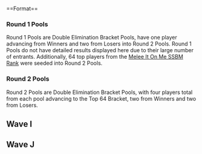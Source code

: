 {{DISPLAYTITLE:GENESIS 4: ''Melee'' Singles Pools}}{{tabs game|basepage=GENESIS/4|melee=true|wiiu=true|64=true}}
{{GENESIS 4 Tabs|This=2}}<br/>
==Format==
===Round 1 Pools===
Round 1 Pools are Double Elimination Bracket Pools, have one player advancing from Winners and two from Losers into Round 2 Pools. Round 1 Pools do not have detailed results displayed here due to their large number of entrants. Additionally, 64 top players from the [[SSBM Rank|Melee It On Me SSBM Rank]] were seeded into Round 2 Pools.

===Round 2 Pools===
Round 2 Pools are Double Elimination Bracket Pools, with four players total from each pool advancing to the Top 64 Bracket, two from Winners and two from Losers.

==Wave I==
{{Box|start|padding=2em}}
{{HiddenSort|===I201===}}
{{GroupTableStart |[[GENESIS/4/Melee/Singles Pools/I201|Bracket I201]]|width=300px}}
{{GroupTableSlot|Mango|flag=us|win_m=2|lose_m=0|place=1|bg=up|go={{advance|GENESIS 4/Melee/Singles Bracket#Winners Bracket}}}}
{{GroupTableSlot|KirbyKaze|flag=ca|win_m=2|lose_m=0|place=1|bg=up|go={{advance|GENESIS 4/Melee/Singles Bracket#Winners Bracket}}}}
{{GroupTableSlot|Kalamazhu|flag=us|win_m=3|lose_m=1|place=3|bg=stay|go={{advance|GENESIS 4/Melee/Singles Bracket#Losers Bracket}}}}
{{GroupTableSlot|Fiction|flag=us|win_m=3|lose_m=1|place=3|bg=stay|go={{advance|GENESIS 4/Melee/Singles Bracket#Losers Bracket}}}}
{{GroupTableSlot|hat|flag=us|win_m=3|lose_m=2|place=5|bg=down}}
{{GroupTableSlot|CDK|flag=us|win_m=1|lose_m=2|place=5|bg=down}}
{{GroupTableSlot|Shinobi|flag=us|win_m=2|lose_m=2|place=7|bg=down}}
{{GroupTableSlot|Wavebringer|flag=us|win_m=2|lose_m=2|place=7|bg=down}}
{{GroupTableSlot|BarDulL|flag=us|win_m=3|lose_m=1|place=9|bg=down}}
{{GroupTableSlot|Ryobeat|flag=us|win_m=1|lose_m=2|place=9|bg=down}}
{{GroupTableSlot|Equal|flag=us|win_m=1|lose_m=2|place=9|bg=down}}
{{GroupTableSlot|MattDotZeb|flag=us|win_m=1|lose_m=2|place=9|bg=down}}
{{GroupTableSlot|Guluheend|flag=us|win_m=2|lose_m=1|place=13|bg=down}}
{{GroupTableSlot|Machiavelli|flag=us|win_m=2|lose_m=1|place=13|bg=down}}
{{GroupTableSlot|WakenVape|flag=us|win_m=2|lose_m=1|place=13|bg=down}}
{{GroupTableSlot|Azel|flag=us|win_m=0|lose_m=2|place=13|bg=down}}
{{GroupTableSlot|Violence|flag=us|win_m=1|lose_m=1|place=17|bg=down}}
{{GroupTableSlot|Rush|flag=us|win_m=1|lose_m=1|place=17|bg=down}}
{{GroupTableSlot|Maruf|flag=us|win_m=1|lose_m=1|place=17|bg=down}}
{{GroupTableSlot|Mind Assassin|flag=us|win_m=1|lose_m=1|place=17|bg=down}}
{{GroupTableSlot|Admiral|flag=us|win_m=0|lose_m=1|place=25|bg=down}}
{{GroupTableSlot|reslived|flag=us|win_m=0|lose_m=1|place=25|bg=down}}
{{GroupTableSlot|asianson|flag=us|win_m=0|lose_m=1|place=25|bg=down}}
{{GroupTableSlot|Jzhu|flag=us|win_m=0|lose_m=1|place=25|bg=down}}
{{GroupTableSlot|TheBiggestC|flag=us|win_m=0|lose_m=1|place=25|bg=down}}
{{GroupTableSlot|TehPinkEmoBunni|flag=us|win_m=0|lose_m=1|place=25|bg=down}}
{{GroupTableSlot|VitE|flag=us|win_m=0|lose_m=1|place=25|bg=down}}
{{GroupTableSlot|kzm|flag=us|win_m=0|lose_m=1|place=25|bg=down}}
{{GroupTableEnd}}
{{Box|break|padding=2em}}

{{HiddenSort|===I203===}}
{{GroupTableStart |[[GENESIS/4/Melee/Singles Pools/I203|Bracket I203]]|width=300px}}
{{GroupTableSlot|Wizzrobe|flag=us|win_m=2|lose_m=0|place=1|bg=up|go={{advance|GENESIS 4/Melee/Singles Bracket#Winners Bracket}}}}
{{GroupTableSlot|Mafia|flag=us|win_m=2|lose_m=0|place=1|bg=up|go={{advance|GENESIS 4/Melee/Singles Bracket#Winners Bracket}}}}
{{GroupTableSlot|Medz|flag=us|win_m=4|lose_m=1|place=3|bg=stay|go={{advance|GENESIS 4/Melee/Singles Bracket#Losers Bracket}}}}
{{GroupTableSlot|Zgetto|flag=nl|win_m=2|lose_m=1|place=3|bg=stay|go={{advance|GENESIS 4/Melee/Singles Bracket#Losers Bracket}}}}
{{GroupTableSlot|Imyt|flag=us|win_m=5|lose_m=1|place=5|bg=down}}
{{GroupTableSlot|The Moon|flag=us|win_m=1|lose_m=2|place=5|bg=down}}
{{GroupTableSlot|Phil|flag=us|win_m=4|lose_m=1|place=7|bg=down}}
{{GroupTableSlot|Cyrain|flag=us|win_m=2|lose_m=2|place=7|bg=down}}
{{GroupTableSlot|PsychoMidget|flag=us|win_m=3|lose_m=1|place=9|bg=down}}
{{GroupTableSlot|Dewky|flag=us|win_m=1|lose_m=2|place=9|bg=down}}
{{GroupTableSlot|Tope|flag=us|win_m=1|lose_m=2|place=9|bg=down}}
{{GroupTableSlot|Chip|flag=us|win_m=1|lose_m=2|place=9|bg=down}}
{{GroupTableSlot|Yeyo|flag=mx|win_m=2|lose_m=1|place=13|bg=down}}
{{GroupTableSlot|Scape|flag=us|win_m=0|lose_m=2|place=13|bg=down}}
{{GroupTableSlot|J666|flag=us|win_m=0|lose_m=2|place=13|bg=down}}
{{GroupTableSlot|MoJoe|flag=us|win_m=0|lose_m=2|place=13|bg=down}}
{{GroupTableSlot|null|flag=us|win_m=1|lose_m=1|place=17|bg=down}}
{{GroupTableSlot|Tinojoe|flag=us|win_m=1|lose_m=1|place=17|bg=down}}
{{GroupTableSlot|Aniolas|flag=se|win_m=1|lose_m=1|place=17|bg=down}}
{{GroupTableSlot|Joshuwasha|flag=us|win_m=1|lose_m=1|place=17|bg=down}}
{{GroupTableSlot|i4n|flag=us|win_m=0|lose_m=1|place=25|bg=down}}
{{GroupTableSlot|343|flag=us|win_m=0|lose_m=1|place=25|bg=down}}
{{GroupTableSlot|Snow Wiener|flag=us|win_m=0|lose_m=1|place=25|bg=down}}
{{GroupTableSlot|Zoap|flag=us|win_m=0|lose_m=1|place=25|bg=down}}
{{GroupTableSlot|Tylenol P-M|flag=us|win_m=0|lose_m=1|place=25|bg=down}}
{{GroupTableSlot|darkwizard123|flag=us|win_m=0|lose_m=1|place=25|bg=down}}
{{GroupTableSlot|Freky|flag=us|win_m=0|lose_m=1|place=25|bg=down}}
{{GroupTableSlot|aria|flag=us|win_m=0|lose_m=1|place=25|bg=down}}
{{GroupTableEnd}}
{{Box|break|padding=2em}}

{{HiddenSort|===I205===}}
{{GroupTableStart |[[GENESIS/4/Melee/Singles Pools/I205|Bracket I205]]|width=300px}}
{{GroupTableSlot|Westballz|flag=us|win_m=2|lose_m=0|place=1|bg=up|go={{advance|GENESIS 4/Melee/Singles Bracket#Winners Bracket}}}}
{{GroupTableSlot|Colbol|flag=us|win_m=2|lose_m=0|place=1|bg=up|go={{advance|GENESIS 4/Melee/Singles Bracket#Winners Bracket}}}}
{{GroupTableSlot|FatGoku|flag=us|win_m=4|lose_m=1|place=3|bg=stay|go={{advance|GENESIS 4/Melee/Singles Bracket#Losers Bracket}}}}
{{GroupTableSlot|Captain Faceroll|flag=us|win_m=2|lose_m=1|place=3|bg=stay|go={{advance|GENESIS 4/Melee/Singles Bracket#Losers Bracket}}}}
{{GroupTableSlot|vortex|flag=us|win_m=3|lose_m=2|place=5|bg=down}}
{{GroupTableSlot|DJ Nintendo|flag=us|win_m=1|lose_m=2|place=5|bg=down}}
{{GroupTableSlot|satdaddy|flag=us|win_m=2|lose_m=2|place=7|bg=down}}
{{GroupTableSlot|FA0|flag=se|win_m=2|lose_m=2|place=7|bg=down}}
{{GroupTableSlot|homemadewaffles|flag=us|win_m=1|lose_m=2|place=9|bg=down}}
{{GroupTableSlot|Juggleguy|flag=us|win_m=1|lose_m=2|place=9|bg=down}}
{{GroupTableSlot|Bimbo|flag=mx|win_m=1|lose_m=2|place=9|bg=down}}
{{GroupTableSlot|ycz6|flag=us|win_m=1|lose_m=2|place=9|bg=down}}
{{GroupTableSlot|NY Joey|flag=us|win_m=2|lose_m=1|place=13|bg=down}}
{{GroupTableSlot|Venti3HM|flag=us|win_m=2|lose_m=1|place=13|bg=down}}
{{GroupTableSlot|Knubs.|flag=us|win_m=2|lose_m=1|place=13|bg=down}}
{{GroupTableSlot|Focus|flag=us|win_m=2|lose_m=1|place=13|bg=down}}
{{GroupTableSlot|Bacon|flag=us|win_m=1|lose_m=1|place=17|bg=down}}
{{GroupTableSlot|LuigigoShard|flag=us|win_m=1|lose_m=1|place=17|bg=down}}
{{GroupTableSlot|emoDinosaur|flag=us|win_m=1|lose_m=1|place=17|bg=down}}
{{GroupTableSlot|Ringler|flag=us|win_m=1|lose_m=1|place=17|bg=down}}
{{GroupTableSlot|Bryan|flag=us|win_m=0|lose_m=1|place=25|bg=down}}
{{GroupTableSlot|Zato|flag=us|win_m=0|lose_m=1|place=25|bg=down}}
{{GroupTableSlot|Tyrø|flag=us|win_m=0|lose_m=1|place=25|bg=down}}
{{GroupTableSlot|MYL|flag=us|win_m=0|lose_m=1|place=25|bg=down}}
{{GroupTableSlot|Oats|flag=us|win_m=0|lose_m=1|place=25|bg=down}}
{{GroupTableSlot|Will Pickles|flag=us|win_m=0|lose_m=1|place=25|bg=down}}
{{GroupTableSlot|Maskless|flag=gb|win_m=0|lose_m=1|place=25|bg=down}}
{{GroupTableSlot|Wobblepot|flag=us|win_m=0|lose_m=1|place=25|bg=down}}
{{GroupTableEnd}}
{{Box|break|padding=2em}}

{{HiddenSort|===I207===}}
{{GroupTableStart |[[GENESIS/4/Melee/Singles Pools/I207|Bracket I207]]|width=300px}}
{{GroupTableSlot|Nintendude|flag=us|win_m=2|lose_m=0|place=1|bg=up|go={{advance|GENESIS 4/Melee/Singles Bracket#Winners Bracket}}}}
{{GroupTableSlot|S2J|flag=us|win_m=2|lose_m=0|place=1|bg=up|go={{advance|GENESIS 4/Melee/Singles Bracket#Winners Bracket}}}}
{{GroupTableSlot|Eddy Mexico|flag=mx|win_m=2|lose_m=1|place=3|bg=stay|go={{advance|GENESIS 4/Melee/Singles Bracket#Losers Bracket}}}}
{{GroupTableSlot|Amsah|flag=nl|win_m=2|lose_m=1|place=3|bg=stay|go={{advance|GENESIS 4/Melee/Singles Bracket#Losers Bracket}}}}
{{GroupTableSlot|Boulevard|flag=us|win_m=3|lose_m=2|place=5|bg=down}}
{{GroupTableSlot|AbsentPage|flag=us|win_m=3|lose_m=2|place=5|bg=down}}
{{GroupTableSlot|Ka-Master|flag=us|win_m=2|lose_m=2|place=7|bg=down}}
{{GroupTableSlot|G$|flag=us|win_m=2|lose_m=2|place=7|bg=down}}
{{GroupTableSlot|toastyb|flag=us|win_m=3|lose_m=1|place=9|bg=down}}
{{GroupTableSlot|Crunch|flag=us|win_m=1|lose_m=2|place=9|bg=down}}
{{GroupTableSlot|Rustin|flag=us|win_m=1|lose_m=2|place=9|bg=down}}
{{GroupTableSlot|Tang|flag=us|win_m=1|lose_m=2|place=9|bg=down}}
{{GroupTableSlot|Scar|flag=us|win_m=2|lose_m=1|place=13|bg=down}}
{{GroupTableSlot|Andymosity|flag=us|win_m=2|lose_m=1|place=13|bg=down}}
{{GroupTableSlot|khale|flag=us|win_m=2|lose_m=1|place=13|bg=down}}
{{GroupTableSlot|Hyunnies|flag=us|win_m=0|lose_m=2|place=13|bg=down}}
{{GroupTableSlot|PuffMaster420|flag=us|win_m=1|lose_m=1|place=17|bg=down}}
{{GroupTableSlot|Dr. Grin|flag=us|win_m=1|lose_m=1|place=17|bg=down}}
{{GroupTableSlot|Glaikit|flag=gb|win_m=1|lose_m=1|place=17|bg=down}}
{{GroupTableSlot|potato|flag=us|win_m=1|lose_m=1|place=17|bg=down}}
{{GroupTableSlot|ThePrime|flag=us|win_m=0|lose_m=1|place=25|bg=down}}
{{GroupTableSlot|Holiday|flag=us|win_m=0|lose_m=1|place=25|bg=down}}
{{GroupTableSlot|Pretzl|flag=us|win_m=0|lose_m=1|place=25|bg=down}}
{{GroupTableSlot|Q|flag=us|win_m=0|lose_m=1|place=25|bg=down}}
{{GroupTableSlot|Batterydc|flag=us|win_m=0|lose_m=1|place=25|bg=down}}
{{GroupTableSlot|Yeroc|flag=us|win_m=0|lose_m=1|place=25|bg=down}}
{{GroupTableSlot|Indie|flag=us|win_m=0|lose_m=1|place=25|bg=down}}
{{GroupTableSlot|Toshi|flag=au|win_m=0|lose_m=1|place=25|bg=down}}
{{GroupTableEnd}}
{{Box|break|padding=2em}}

{{HiddenSort|===I209===}}
{{GroupTableStart |[[GENESIS/4/Melee/Singles Pools/I209|Bracket I209]]|width=300px}}
{{GroupTableSlot|Mew2King|flag=us|win_m=2|lose_m=0|place=1|bg=up|go={{advance|GENESIS 4/Melee/Singles Bracket#Winners Bracket}}}}
{{GroupTableSlot|Zhu|flag=us|win_m=2|lose_m=0|place=1|bg=up|go={{advance|GENESIS 4/Melee/Singles Bracket#Winners Bracket}}}}
{{GroupTableSlot|RK|flag=ca|win_m=4|lose_m=1|place=3|bg=stay|go={{advance|GENESIS 4/Melee/Singles Bracket#Losers Bracket}}}}
{{GroupTableSlot|Chillindude|flag=us|win_m=2|lose_m=1|place=3|bg=stay|go={{advance|GENESIS 4/Melee/Singles Bracket#Losers Bracket}}}}
{{GroupTableSlot|Dev|flag=gb|win_m=3|lose_m=2|place=5|bg=down}}
{{GroupTableSlot|Squid|flag=us|win_m=1|lose_m=2|place=5|bg=down}}
{{GroupTableSlot|NMW|flag=us|win_m=2|lose_m=2|place=7|bg=down}}
{{GroupTableSlot|DairDev1L|flag=us|win_m=2|lose_m=2|place=7|bg=down}}
{{GroupTableSlot|Rainbow|flag=au|win_m=3|lose_m=1|place=9|bg=down}}
{{GroupTableSlot|Vincessant|flag=us|win_m=1|lose_m=2|place=9|bg=down}}
{{GroupTableSlot|Pengie|flag=us|win_m=1|lose_m=2|place=9|bg=down}}
{{GroupTableSlot|Punk|flag=us|win_m=1|lose_m=2|place=9|bg=down}}
{{GroupTableSlot|CmG|flag=ca|win_m=2|lose_m=1|place=13|bg=down}}
{{GroupTableSlot|TimeMuffinPhD|flag=gb|win_m=2|lose_m=1|place=13|bg=down}}
{{GroupTableSlot|The Prince|flag=us|win_m=2|lose_m=1|place=13|bg=down}}
{{GroupTableSlot|Overflow|flag=us|win_m=0|lose_m=2|place=13|bg=down}}
{{GroupTableSlot|Mchi|flag=us|win_m=1|lose_m=1|place=17|bg=down}}
{{GroupTableSlot|yeti|flag=us|win_m=1|lose_m=1|place=17|bg=down}}
{{GroupTableSlot|tlo|flag=us|win_m=1|lose_m=1|place=17|bg=down}}
{{GroupTableSlot|LK|flag=pr|win_m=1|lose_m=1|place=17|bg=down}}
{{GroupTableSlot|KeithRep|flag=us|win_m=0|lose_m=1|place=25|bg=down}}
{{GroupTableSlot|Moy|flag=us|win_m=0|lose_m=1|place=25|bg=down}}
{{GroupTableSlot|Dempsey|flag=us|win_m=0|lose_m=1|place=25|bg=down}}
{{GroupTableSlot|Spoopy Williams|flag=us|win_m=0|lose_m=1|place=25|bg=down}}
{{GroupTableSlot|Rooster|flag=us|win_m=0|lose_m=1|place=25|bg=down}}
{{GroupTableSlot|Thorne|flag=us|win_m=0|lose_m=1|place=25|bg=down}}
{{GroupTableSlot|Samjacobs1|flag=us|win_m=0|lose_m=1|place=25|bg=down}}
{{GroupTableSlot|Garbage|flag=ca|win_m=0|lose_m=1|place=25|bg=down}}
{{GroupTableEnd}}
{{Box|break|padding=2em}}

{{HiddenSort|===I211===}}
{{GroupTableStart |[[GENESIS/4/Melee/Singles Pools/I211|Bracket I211]]|width=300px}}
{{GroupTableSlot|Axe|flag=us|win_m=2|lose_m=0|place=1|bg=up|go={{advance|GENESIS 4/Melee/Singles Bracket#Winners Bracket}}}}
{{GroupTableSlot|Crush|flag=us|win_m=2|lose_m=0|place=1|bg=up|go={{advance|GENESIS 4/Melee/Singles Bracket#Winners Bracket}}}}
{{GroupTableSlot|silentspectre|flag=us|win_m=6|lose_m=0|place=3|bg=stay|go={{advance|GENESIS 4/Melee/Singles Bracket#Losers Bracket}}}}
{{GroupTableSlot|Eikelmann|flag=us|win_m=3|lose_m=1|place=3|bg=stay|go={{advance|GENESIS 4/Melee/Singles Bracket#Losers Bracket}}}}
{{GroupTableSlot|Moose|flag=us|win_m=3|lose_m=2|place=5|bg=down}}
{{GroupTableSlot|Captain Smuckers|flag=us|win_m=1|lose_m=2|place=5|bg=down}}
{{GroupTableSlot|Phade|flag=gb|win_m=4|lose_m=1|place=7|bg=down}}
{{GroupTableSlot|Kaeon|flag=us|win_m=2|lose_m=2|place=7|bg=down}}
{{GroupTableSlot|Shamunt|flag=us|win_m=1|lose_m=2|place=9|bg=down}}
{{GroupTableSlot|Jank|flag=us|win_m=1|lose_m=2|place=9|bg=down}}
{{GroupTableSlot|Trichael Man|flag=us|win_m=1|lose_m=2|place=9|bg=down}}
{{GroupTableSlot|Silent Wolf|flag=us|win_m=0|lose_m=2|place=9|bg=down}}
{{GroupTableSlot|Ace|flag=us|win_m=2|lose_m=1|place=13|bg=down}}
{{GroupTableSlot|ShaqFu|flag=us|win_m=2|lose_m=1|place=13|bg=down}}
{{GroupTableSlot|Mijo!|flag=us|win_m=0|lose_m=2|place=13|bg=down}}
{{GroupTableSlot|Tempo|flag=us|win_m=0|lose_m=2|place=13|bg=down}}
{{GroupTableSlot|Liam_Butler|flag=us|win_m=1|lose_m=1|place=17|bg=down}}
{{GroupTableSlot|YeeMan|flag=us|win_m=1|lose_m=1|place=17|bg=down}}
{{GroupTableSlot|D3rp|flag=us|win_m=1|lose_m=1|place=17|bg=down}}
{{GroupTableSlot|Marco|flag=mx|win_m=1|lose_m=1|place=17|bg=down}}
{{GroupTableSlot|Madtsunami|flag=us|win_m=0|lose_m=1|place=25|bg=down}}
{{GroupTableSlot|Webwipe|flag=ca|win_m=0|lose_m=1|place=25|bg=down}}
{{GroupTableSlot|GME|flag=us|win_m=0|lose_m=1|place=25|bg=down}}
{{GroupTableSlot|urbanlime|flag=us|win_m=0|lose_m=1|place=25|bg=down}}
{{GroupTableSlot|Legion|flag=us|win_m=0|lose_m=1|place=25|bg=down}}
{{GroupTableSlot|Tags|flag=ca|win_m=0|lose_m=1|place=25|bg=down}}
{{GroupTableSlot|Pimp Jong Illest|flag=us|win_m=0|lose_m=1|place=25|bg=down}}
{{GroupTableSlot|JC|flag=us|win_m=0|lose_m=1|place=25|bg=down}}
{{GroupTableEnd}}
{{Box|break|padding=2em}}

{{HiddenSort|===I213===}}
{{GroupTableStart |[[GENESIS/4/Melee/Singles Pools/I213|Bracket I213]]|width=300px}}
{{GroupTableSlot|ARMY|flag=us|win_m=3|lose_m=0|place=1|bg=up|go={{advance|GENESIS 4/Melee/Singles Bracket#Winners Bracket}}}}
{{GroupTableSlot|Ice|flag=de|win_m=2|lose_m=0|place=1|bg=up|go={{advance|GENESIS 4/Melee/Singles Bracket#Winners Bracket}}}}
{{GroupTableSlot|Druggedfox|flag=us|win_m=3|lose_m=1|place=3|bg=stay|go={{advance|GENESIS 4/Melee/Singles Bracket#Losers Bracket}}}}
{{GroupTableSlot|Darrell|flag=us|win_m=3|lose_m=1|place=3|bg=stay|go={{advance|GENESIS 4/Melee/Singles Bracket#Losers Bracket}}}}
{{GroupTableSlot|Cactuar|flag=us|win_m=2|lose_m=2|place=5|bg=down}}
{{GroupTableSlot|Drunksloth|flag=us|win_m=2|lose_m=2|place=5|bg=down}}
{{GroupTableSlot|Tirno|flag=us|win_m=2|lose_m=2|place=7|bg=down}}
{{GroupTableSlot|Ryan Ford|flag=ca|win_m=1|lose_m=2|place=7|bg=down}}
{{GroupTableSlot|Low5|flag=us|win_m=3|lose_m=1|place=9|bg=down}}
{{GroupTableSlot|MrLz|flag=us|win_m=1|lose_m=2|place=9|bg=down}}
{{GroupTableSlot|Boyd|flag=us|win_m=1|lose_m=2|place=9|bg=down}}
{{GroupTableSlot|JCAM|flag=pa|win_m=1|lose_m=2|place=9|bg=down}}
{{GroupTableSlot|Mikkuz|flag=us|win_m=2|lose_m=1|place=13|bg=down}}
{{GroupTableSlot|Sycorax|flag=us|win_m=2|lose_m=1|place=13|bg=down}}
{{GroupTableSlot|Kitsune91|flag=us|win_m=2|lose_m=1|place=13|bg=down}}
{{GroupTableSlot|Choknater|flag=us|win_m=0|lose_m=2|place=13|bg=down}}
{{GroupTableSlot|Ninji|flag=us|win_m=1|lose_m=1|place=17|bg=down}}
{{GroupTableSlot|Habilecho|flag=us|win_m=1|lose_m=1|place=17|bg=down}}
{{GroupTableSlot|Nurok|flag=us|win_m=1|lose_m=1|place=17|bg=down}}
{{GroupTableSlot|Sneddy|flag=de|win_m=1|lose_m=1|place=17|bg=down}}
{{GroupTableSlot|Zeldafreak|flag=us|win_m=0|lose_m=1|place=25|bg=down}}
{{GroupTableSlot|PB&J|flag=us|win_m=0|lose_m=1|place=25|bg=down}}
{{GroupTableSlot|Blue Jay|flag=us|win_m=0|lose_m=1|place=25|bg=down}}
{{GroupTableSlot|Silver|flag=us|win_m=0|lose_m=1|place=25|bg=down}}
{{GroupTableSlot|Big D|flag=ca|win_m=0|lose_m=1|place=25|bg=down}}
{{GroupTableSlot|Ringedge|flag=ca|win_m=0|lose_m=1|place=25|bg=down}}
{{GroupTableSlot|Gravy|flag=us|win_m=0|lose_m=1|place=25|bg=down}}
{{GroupTableSlot|Tuesday|flag=us|win_m=0|lose_m=1|place=25|bg=down}}
{{GroupTableEnd}}
{{Box|break|padding=2em}}

{{HiddenSort|===I215===}}
{{GroupTableStart |[[GENESIS/4/Melee/Singles Pools/I215|Bracket I215]]|width=300px}}
{{GroupTableSlot|Duck|flag=us|win_m=2|lose_m=0|place=1|bg=up|go={{advance|GENESIS 4/Melee/Singles Bracket#Winners Bracket}}}}
{{GroupTableSlot|Kels|flag=us|win_m=2|lose_m=0|place=1|bg=up|go={{advance|GENESIS 4/Melee/Singles Bracket#Winners Bracket}}}}
{{GroupTableSlot|s0ft|flag=us|win_m=4|lose_m=1|place=3|bg=stay|go={{advance|GENESIS 4/Melee/Singles Bracket#Losers Bracket}}}}
{{GroupTableSlot|n0ne|flag=ni|win_m=2|lose_m=1|place=3|bg=stay|go={{advance|GENESIS 4/Melee/Singles Bracket#Losers Bracket}}}}
{{GroupTableSlot|Blea Gelo|flag=us|win_m=3|lose_m=2|place=5|bg=down}}
{{GroupTableSlot|Azusa|flag=us|win_m=1|lose_m=2|place=5|bg=down}}
{{GroupTableSlot|Jace|flag=us|win_m=2|lose_m=2|place=7|bg=down}}
{{GroupTableSlot|icer|flag=us|win_m=2|lose_m=2|place=7|bg=down}}
{{GroupTableSlot|Anjo|flag=ca|win_m=3|lose_m=1|place=9|bg=down}}
{{GroupTableSlot|zilo|flag=ca|win_m=3|lose_m=1|place=9|bg=down}}
{{GroupTableSlot|Wenbobular|flag=us|win_m=1|lose_m=2|place=9|bg=down}}
{{GroupTableSlot|Warriorknight|flag=us|win_m=1|lose_m=2|place=9|bg=down}}
{{GroupTableSlot|dk@runescape.mom|flag=us|win_m=2|lose_m=1|place=13|bg=down}}
{{GroupTableSlot|Angtheavatar|flag=us|win_m=2|lose_m=1|place=13|bg=down}}
{{GroupTableSlot|hdBryan|flag=us|win_m=0|lose_m=2|place=13|bg=down}}
{{GroupTableSlot|Daydee|flag=se|win_m=0|lose_m=2|place=13|bg=down}}
{{GroupTableSlot|Kenji|flag=us|win_m=1|lose_m=1|place=17|bg=down}}
{{GroupTableSlot|joejoe|flag=us|win_m=1|lose_m=1|place=17|bg=down}}
{{GroupTableSlot|PJ|flag=us|win_m=1|lose_m=1|place=17|bg=down}}
{{GroupTableSlot|GulfCoastBrian|flag=us|win_m=1|lose_m=1|place=17|bg=down}}
{{GroupTableSlot|Ceephax|flag=us|win_m=0|lose_m=1|place=25|bg=down}}
{{GroupTableSlot|Taki|flag=us|win_m=0|lose_m=1|place=25|bg=down}}
{{GroupTableSlot|Cesar|flag=us|win_m=0|lose_m=1|place=25|bg=down}}
{{GroupTableSlot|Wasabi|flag=us|win_m=0|lose_m=1|place=25|bg=down}}
{{GroupTableSlot|Eliott|flag=us|win_m=0|lose_m=1|place=25|bg=down}}
{{GroupTableSlot|Veklor|flag=us|win_m=0|lose_m=1|place=25|bg=down}}
{{GroupTableSlot|mouse shampoo|flag=us|win_m=0|lose_m=1|place=25|bg=down}}
{{GroupTableSlot|Jackets|flag=us|win_m=0|lose_m=1|place=25|bg=down}}
{{GroupTableEnd}}
{{Box|end}}

==Wave J==
{{Box|start|padding=2em}}
{{HiddenSort|===J201===}}
{{GroupTableStart |[[GENESIS/4/Melee/Singles Pools/J201|Bracket J201]]|width=300px}}
{{GroupTableSlot|Hungrybox|flag=us|win_m=2|lose_m=0|place=1|bg=up|go={{advance|GENESIS 4/Melee/Singles Bracket#Winners Bracket}}}}
{{GroupTableSlot|Abate|flag=us|win_m=2|lose_m=0|place=1|bg=up|go={{advance|GENESIS 4/Melee/Singles Bracket#Winners Bracket}}}}
{{GroupTableSlot|MikeHaze|flag=us|win_m=3|lose_m=1|place=3|bg=stay|go={{advance|GENESIS 4/Melee/Singles Bracket#Losers Bracket}}}}
{{GroupTableSlot|Iceman|flag=us|win_m=3|lose_m=1|place=3|bg=stay|go={{advance|GENESIS 4/Melee/Singles Bracket#Losers Bracket}}}}
{{GroupTableSlot|Kevbot|flag=us|win_m=3|lose_m=2|place=5|bg=down}}
{{GroupTableSlot|Darkatma|flag=us|win_m=1|lose_m=2|place=5|bg=down}}
{{GroupTableSlot|UUAA|flag=us|win_m=4|lose_m=1|place=7|bg=down}}
{{GroupTableSlot|Taj|flag=us|win_m=2|lose_m=2|place=7|bg=down}}
{{GroupTableSlot|iluvcrispix|flag=us|win_m=3|lose_m=1|place=9|bg=down}}
{{GroupTableSlot|FireflyHI|flag=us|win_m=1|lose_m=2|place=9|bg=down}}
{{GroupTableSlot|YAMS|flag=us|win_m=1|lose_m=2|place=9|bg=down}}
{{GroupTableSlot|Peanutphobia|flag=us|win_m=1|lose_m=2|place=9|bg=down}}
{{GroupTableSlot|InfernoJesus|flag=ca|win_m=2|lose_m=1|place=13|bg=down}}
{{GroupTableSlot|Groovy Green Hat|flag=us|win_m=2|lose_m=1|place=13|bg=down}}
{{GroupTableSlot|Lunchables|flag=us|win_m=0|lose_m=2|place=13|bg=down}}
{{GroupTableSlot|Frotaz|flag=us|win_m=0|lose_m=2|place=13|bg=down}}
{{GroupTableSlot|Kimimaru|flag=us|win_m=1|lose_m=1|place=17|bg=down}}
{{GroupTableSlot|YamaNeko|flag=us|win_m=1|lose_m=1|place=17|bg=down}}
{{GroupTableSlot|ilovebagelz|flag=us|win_m=1|lose_m=1|place=17|bg=down}}
{{GroupTableSlot|SkillzNasty|flag=us|win_m=1|lose_m=1|place=17|bg=down}}
{{GroupTableSlot|R.O.M.|flag=us|win_m=0|lose_m=1|place=25|bg=down}}
{{GroupTableSlot|Weston|flag=us|win_m=0|lose_m=1|place=25|bg=down}}
{{GroupTableSlot|TravisT|flag=us|win_m=0|lose_m=1|place=25|bg=down}}
{{GroupTableSlot|Sir illiam|flag=us|win_m=0|lose_m=1|place=25|bg=down}}
{{GroupTableSlot|Manatee|flag=us|win_m=0|lose_m=1|place=25|bg=down}}
{{GroupTableSlot|Puppeh|flag=us|win_m=0|lose_m=1|place=25|bg=down}}
{{GroupTableSlot|Yasu|flag=mx|win_m=0|lose_m=1|place=25|bg=down}}
{{GroupTableSlot|DOOM|flag=us|win_m=0|lose_m=1|place=25|bg=down}}
{{GroupTableEnd}}
{{Box|break|padding=2em}}

{{HiddenSort|===J203===}}
{{GroupTableStart |[[GENESIS/4/Melee/Singles Pools/J203|Bracket J203]]|width=300px}}
{{GroupTableSlot|ChuDat|flag=us|win_m=2|lose_m=0|place=1|bg=up|go={{advance|GENESIS 4/Melee/Singles Bracket#Winners Bracket}}}}
{{GroupTableSlot|Shroomed|flag=us|win_m=2|lose_m=0|place=1|bg=up|go={{advance|GENESIS 4/Melee/Singles Bracket#Winners Bracket}}}}
{{GroupTableSlot|Reno|flag=us|win_m=4|lose_m=1|place=3|bg=stay|go={{advance|GENESIS 4/Melee/Singles Bracket#Losers Bracket}}}}
{{GroupTableSlot|Slox|flag=us|win_m=2|lose_m=1|place=3|bg=stay|go={{advance|GENESIS 4/Melee/Singles Bracket#Losers Bracket}}}}
{{GroupTableSlot|LuigiKid|flag=us|win_m=2|lose_m=2|place=5|bg=down}}
{{GroupTableSlot|Android|flag=se|win_m=2|lose_m=2|place=5|bg=down}}
{{GroupTableSlot|Vinodh|flag=us|win_m=2|lose_m=2|place=7|bg=down}}
{{GroupTableSlot|Barraca|flag=us|win_m=2|lose_m=2|place=7|bg=down}}
{{GroupTableSlot|Tafokints|flag=us|win_m=3|lose_m=1|place=9|bg=down}}
{{GroupTableSlot|Douchebag Dylan|flag=us|win_m=3|lose_m=1|place=9|bg=down}}
{{GroupTableSlot|L|flag=us|win_m=1|lose_m=2|place=9|bg=down}}
{{GroupTableSlot|Scythe|flag=us|win_m=1|lose_m=2|place=9|bg=down}}
{{GroupTableSlot|RockCrock|flag=us|win_m=2|lose_m=1|place=13|bg=down}}
{{GroupTableSlot|Rad|flag=us|win_m=2|lose_m=1|place=13|bg=down}}
{{GroupTableSlot|SwordSaint|flag=us|win_m=0|lose_m=2|place=13|bg=down}}
{{GroupTableSlot|Kevorkian|flag=us|win_m=0|lose_m=2|place=13|bg=down}}
{{GroupTableSlot|Fluid|flag=us|win_m=1|lose_m=1|place=17|bg=down}}
{{GroupTableSlot|Rusty Shacklefurd|flag=ca|win_m=1|lose_m=1|place=17|bg=down}}
{{GroupTableSlot|Puff|flag=us|win_m=1|lose_m=1|place=17|bg=down}}
{{GroupTableSlot|Allen|flag=us|win_m=1|lose_m=1|place=17|bg=down}}
{{GroupTableSlot|Ol' Dirty Smashtard|flag=us|win_m=0|lose_m=1|place=25|bg=down}}
{{GroupTableSlot|Slurex|flag=us|win_m=0|lose_m=1|place=25|bg=down}}
{{GroupTableSlot|Bedgar|flag=mx|win_m=0|lose_m=1|place=25|bg=down}}
{{GroupTableSlot|bearsfan092|flag=us|win_m=0|lose_m=1|place=25|bg=down}}
{{GroupTableSlot|+Ultra|flag=us|win_m=0|lose_m=1|place=25|bg=down}}
{{GroupTableSlot|Xest|flag=us|win_m=0|lose_m=1|place=25|bg=down}}
{{GroupTableSlot|Simna ibn Sind|flag=us|win_m=0|lose_m=1|place=25|bg=down}}
{{GroupTableSlot|Atrioc|flag=us|win_m=0|lose_m=1|place=25|bg=down}}
{{GroupTableEnd}}
{{Box|break|padding=2em}}

{{HiddenSort|===J205===}}
{{GroupTableStart |[[GENESIS/4/Melee/Singles Pools/J205|Bracket J205]]|width=300px}}
{{GroupTableSlot|Armada|flag=se|win_m=2|lose_m=0|place=1|bg=up|go={{advance|GENESIS 4/Melee/Singles Bracket#Winners Bracket}}}}
{{GroupTableSlot|KJH|flag=us|win_m=2|lose_m=0|place=1|bg=up|go={{advance|GENESIS 4/Melee/Singles Bracket#Winners Bracket}}}}
{{GroupTableSlot|Gahtzu|flag=us|win_m=2|lose_m=1|place=3|bg=stay|go={{advance|GENESIS 4/Melee/Singles Bracket#Losers Bracket}}}}
{{GroupTableSlot|Tai|flag=us|win_m=2|lose_m=1|place=3|bg=stay|go={{advance|GENESIS 4/Melee/Singles Bracket#Losers Bracket}}}}
{{GroupTableSlot|Kira|flag=us|win_m=3|lose_m=2|place=5|bg=down}}
{{GroupTableSlot|KoopaTroopa895|flag=us|win_m=3|lose_m=2|place=5|bg=down}}
{{GroupTableSlot|Reeve|flag=us|win_m=2|lose_m=2|place=7|bg=down}}
{{GroupTableSlot|Spark|flag=us|win_m=2|lose_m=2|place=7|bg=down}}
{{GroupTableSlot|pheX|flag=ch|win_m=3|lose_m=1|place=9|bg=down}}
{{GroupTableSlot|Eggy|flag=us|win_m=3|lose_m=1|place=9|bg=down}}
{{GroupTableSlot|Vish|flag=us|win_m=1|lose_m=2|place=9|bg=down}}
{{GroupTableSlot|Phish-it|flag=us|win_m=1|lose_m=2|place=9|bg=down}}
{{GroupTableSlot|MassHeist|flag=us|win_m=2|lose_m=1|place=13|bg=down}}
{{GroupTableSlot|Warwick Foe|flag=us|win_m=2|lose_m=1|place=13|bg=down}}
{{GroupTableSlot|drewgong|flag=us|win_m=0|lose_m=2|place=13|bg=down}}
{{GroupTableSlot|ADVANCED|flag=us|win_m=0|lose_m=2|place=13|bg=down}}
{{GroupTableSlot|Flion|flag=us|win_m=1|lose_m=1|place=17|bg=down}}
{{GroupTableSlot|balloon|flag=us|win_m=1|lose_m=1|place=17|bg=down}}
{{GroupTableSlot|pinkdeaf1|flag=us|win_m=1|lose_m=1|place=17|bg=down}}
{{GroupTableSlot|Carrigan|flag=us|win_m=1|lose_m=1|place=17|bg=down}}
{{GroupTableSlot|Chardlos|flag=us|win_m=0|lose_m=1|place=25|bg=down}}
{{GroupTableSlot|0kay|flag=us|win_m=0|lose_m=1|place=25|bg=down}}
{{GroupTableSlot|PatCombo|flag=us|win_m=0|lose_m=1|place=25|bg=down}}
{{GroupTableSlot|Dz|flag=us|win_m=0|lose_m=1|place=25|bg=down}}
{{GroupTableSlot|Vomjom|flag=us|win_m=0|lose_m=1|place=25|bg=down}}
{{GroupTableSlot|Light|flag=us|win_m=0|lose_m=1|place=25|bg=down}}
{{GroupTableSlot|Kony|flag=us|win_m=0|lose_m=1|place=25|bg=down}}
{{GroupTableSlot|Quasar|flag=us|win_m=0|lose_m=1|place=25|bg=down}}
{{GroupTableEnd}}
{{Box|break|padding=2em}}

{{HiddenSort|===J207===}}
{{GroupTableStart |[[GENESIS/4/Melee/Singles Pools/J207|Bracket J207]]|width=300px}}
{{GroupTableSlot|Professor Pro|flag=gb|win_m=2|lose_m=0|place=1|bg=up|go={{advance|GENESIS 4/Melee/Singles Bracket#Winners Bracket}}}}
{{GroupTableSlot|SmashG0D|flag=us|win_m=2|lose_m=0|place=1|bg=up|go={{advance|GENESIS 4/Melee/Singles Bracket#Winners Bracket}}}}
{{GroupTableSlot|Bladewise|flag=us|win_m=2|lose_m=1|place=3|bg=stay|go={{advance|GENESIS 4/Melee/Singles Bracket#Losers Bracket}}}}
{{GroupTableSlot|Swedish Delight|flag=us|win_m=2|lose_m=1|place=3|bg=stay|go={{advance|GENESIS 4/Melee/Singles Bracket#Losers Bracket}}}}
{{GroupTableSlot|Frycook|flag=us|win_m=3|lose_m=2|place=5|bg=down}}
{{GroupTableSlot|Nightmare|flag=ca|win_m=3|lose_m=2|place=5|bg=down}}
{{GroupTableSlot|eBay|flag=us|win_m=4|lose_m=1|place=7|bg=down}}
{{GroupTableSlot|Envy|flag=us|win_m=2|lose_m=2|place=7|bg=down}}
{{GroupTableSlot|Snowy|flag=us|win_m=3|lose_m=1|place=9|bg=down}}
{{GroupTableSlot|JRad|flag=us|win_m=1|lose_m=2|place=9|bg=down}}
{{GroupTableSlot|Musgraves|flag=us|win_m=1|lose_m=2|place=9|bg=down}}
{{GroupTableSlot|Dr. Light|flag=us|win_m=1|lose_m=2|place=9|bg=down}}
{{GroupTableSlot|Aellwine|flag=us|win_m=2|lose_m=1|place=13|bg=down}}
{{GroupTableSlot|Tuxedo Mask|flag=us|win_m=2|lose_m=1|place=13|bg=down}}
{{GroupTableSlot|Hungry Pigeon|flag=us|win_m=0|lose_m=2|place=13|bg=down}}
{{GroupTableSlot|Coolkid|flag=us|win_m=0|lose_m=2|place=13|bg=down}}
{{GroupTableSlot|Mr. Brandandorf|flag=us|win_m=1|lose_m=1|place=17|bg=down}}
{{GroupTableSlot|Younger|flag=us|win_m=1|lose_m=1|place=17|bg=down}}
{{GroupTableSlot|Ed|flag=us|win_m=1|lose_m=1|place=17|bg=down}}
{{GroupTableSlot|C0XX|flag=us|win_m=1|lose_m=1|place=17|bg=down}}
{{GroupTableSlot|Souroush|flag=|win_m=0|lose_m=1|place=25|bg=down}}
{{GroupTableSlot|dkuo|flag=us|win_m=0|lose_m=1|place=25|bg=down}}
{{GroupTableSlot|C J|flag=us|win_m=0|lose_m=1|place=25|bg=down}}
{{GroupTableSlot|Krumm|flag=se|win_m=0|lose_m=1|place=25|bg=down}}
{{GroupTableSlot|Mair|flag=us|win_m=0|lose_m=1|place=25|bg=down}}
{{GroupTableSlot|Saiko|flag=us|win_m=0|lose_m=1|place=25|bg=down}}
{{GroupTableSlot|Jake Peskin|flag=us|win_m=0|lose_m=1|place=25|bg=down}}
{{GroupTableSlot|phrase|flag=us|win_m=0|lose_m=1|place=25|bg=down}}
{{GroupTableEnd}}
{{Box|break|padding=2em}}

{{HiddenSort|===J209===}}
{{GroupTableStart |[[GENESIS/4/Melee/Singles Pools/J209|Bracket J209]]|width=300px}}
{{GroupTableSlot|MacD|flag=us|win_m=2|lose_m=0|place=1|bg=up|go={{advance|GENESIS 4/Melee/Singles Bracket#Winners Bracket}}}}
{{GroupTableSlot|SFAT|flag=us|win_m=2|lose_m=0|place=1|bg=up|go={{advance|GENESIS 4/Melee/Singles Bracket#Winners Bracket}}}}
{{GroupTableSlot|Vro|flag=us|win_m=4|lose_m=1|place=3|bg=stay|go={{advance|GENESIS 4/Melee/Singles Bracket#Losers Bracket}}}}
{{GroupTableSlot|Zain|flag=us|win_m=2|lose_m=1|place=3|bg=stay|go={{advance|GENESIS 4/Melee/Singles Bracket#Losers Bracket}}}}
{{GroupTableSlot|Prince Abu|flag=us|win_m=2|lose_m=2|place=5|bg=down}}
{{GroupTableSlot|Ralph|flag=us|win_m=2|lose_m=2|place=5|bg=down}}
{{GroupTableSlot|Subtle|flag=us|win_m=2|lose_m=2|place=7|bg=down}}
{{GroupTableSlot|SK92|flag=us|win_m=2|lose_m=2|place=7|bg=down}}
{{GroupTableSlot|Atomsk|flag=us|win_m=3|lose_m=1|place=9|bg=down}}
{{GroupTableSlot|NewEra|flag=us|win_m=3|lose_m=1|place=9|bg=down}}
{{GroupTableSlot|Suess|flag=us|win_m=3|lose_m=1|place=9|bg=down}}
{{GroupTableSlot|Emanon|flag=us|win_m=1|lose_m=2|place=9|bg=down}}
{{GroupTableSlot|Neeco|flag=us|win_m=2|lose_m=1|place=13|bg=down}}
{{GroupTableSlot|Golf|flag=ca|win_m=0|lose_m=2|place=13|bg=down}}
{{GroupTableSlot|Nikabod|flag=us|win_m=0|lose_m=2|place=13|bg=down}}
{{GroupTableSlot|Hulka|flag=us|win_m=0|lose_m=2|place=13|bg=down}}
{{GroupTableSlot|Toph|flag=us|win_m=1|lose_m=1|place=17|bg=down}}
{{GroupTableSlot|QZ|flag=us|win_m=1|lose_m=1|place=17|bg=down}}
{{GroupTableSlot|SpyderJ|flag=us|win_m=1|lose_m=1|place=17|bg=down}}
{{GroupTableSlot|Geruyop|flag=us|win_m=1|lose_m=1|place=17|bg=down}}
{{GroupTableSlot|DonB|flag=au|win_m=0|lose_m=1|place=25|bg=down}}
{{GroupTableSlot|Bo0gYmAn|flag=us|win_m=0|lose_m=1|place=25|bg=down}}
{{GroupTableSlot|SlayR|flag=us|win_m=0|lose_m=1|place=25|bg=down}}
{{GroupTableSlot|JackKenney|flag=us|win_m=0|lose_m=1|place=25|bg=down}}
{{GroupTableSlot|Vavez|flag=us|win_m=0|lose_m=1|place=25|bg=down}}
{{GroupTableSlot|Inspector Gadget|flag=us|win_m=0|lose_m=1|place=25|bg=down}}
{{GroupTableSlot|Nox|flag=us|win_m=0|lose_m=1|place=25|bg=down}}
{{GroupTableSlot|bliutwo|flag=us|win_m=0|lose_m=1|place=25|bg=down}}
{{GroupTableEnd}}
{{Box|break|padding=2em}}

{{HiddenSort|===J211===}}
{{GroupTableStart |[[GENESIS/4/Melee/Singles Pools/J211|Bracket J211]]|width=300px}}
{{GroupTableSlot|PewPewU|flag=us|win_m=2|lose_m=0|place=1|bg=up|go={{advance|GENESIS 4/Melee/Singles Bracket#Winners Bracket}}}}
{{GroupTableSlot|Syrox|flag=us|win_m=2|lose_m=0|place=1|bg=up|go={{advance|GENESIS 4/Melee/Singles Bracket#Winners Bracket}}}}
{{GroupTableSlot|CIZ|flag=us|win_m=4|lose_m=1|place=3|bg=stay|go={{advance|GENESIS 4/Melee/Singles Bracket#Losers Bracket}}}}
{{GroupTableSlot|Lucky|flag=us|win_m=2|lose_m=1|place=3|bg=stay|go={{advance|GENESIS 4/Melee/Singles Bracket#Losers Bracket}}}}
{{GroupTableSlot|Alan|flag=us|win_m=3|lose_m=2|place=5|bg=down}}
{{GroupTableSlot|Redd|flag=us|win_m=1|lose_m=2|place=5|bg=down}}
{{GroupTableSlot|Messenger|flag=us|win_m=4|lose_m=1|place=7|bg=down}}
{{GroupTableSlot|Ken|flag=us|win_m=2|lose_m=2|place=7|bg=down}}
{{GroupTableSlot|Usleon|flag=de|win_m=3|lose_m=1|place=9|bg=down}}
{{GroupTableSlot|Beach|flag=us|win_m=1|lose_m=2|place=9|bg=down}}
{{GroupTableSlot|DiplomaticTucan|flag=us|win_m=1|lose_m=2|place=9|bg=down}}
{{GroupTableSlot|Eggz|flag=us|win_m=1|lose_m=2|place=9|bg=down}}
{{GroupTableSlot|Kami|flag=us|win_m=2|lose_m=1|place=13|bg=down}}
{{GroupTableSlot|Pajama Sam|flag=us|win_m=2|lose_m=1|place=13|bg=down}}
{{GroupTableSlot|EMT_Sol|flag=us|win_m=0|lose_m=2|place=13|bg=down}}
{{GroupTableSlot|Davis|flag=us|win_m=0|lose_m=2|place=13|bg=down}}
{{GroupTableSlot|Logos|flag=us|win_m=1|lose_m=1|place=17|bg=down}}
{{GroupTableSlot|Maybe|flag=us|win_m=1|lose_m=1|place=17|bg=down}}
{{GroupTableSlot|OC Mike the Franchise|flag=us|win_m=1|lose_m=1|place=17|bg=down}}
{{GroupTableSlot|Kei|flag=jp|win_m=1|lose_m=1|place=17|bg=down}}
{{GroupTableSlot|Exumer|flag=us|win_m=0|lose_m=1|place=25|bg=down}}
{{GroupTableSlot|JaggedCole|flag=us|win_m=0|lose_m=1|place=25|bg=down}}
{{GroupTableSlot|2Gs|flag=us|win_m=0|lose_m=1|place=25|bg=down}}
{{GroupTableSlot|Deenuna|flag=us|win_m=0|lose_m=1|place=25|bg=down}}
{{GroupTableSlot|BernZ|flag=us|win_m=0|lose_m=1|place=25|bg=down}}
{{GroupTableSlot|Drew2King|flag=ca|win_m=0|lose_m=1|place=25|bg=down}}
{{GroupTableSlot|FendrickLamar|flag=us|win_m=0|lose_m=1|place=25|bg=down}}
{{GroupTableSlot|Sway|flag=us|win_m=0|lose_m=1|place=25|bg=down}}
{{GroupTableEnd}}
{{Box|break|padding=2em}}

{{HiddenSort|===J213===}}
{{GroupTableStart |[[GENESIS/4/Melee/Singles Pools/J213|Bracket J213]]|width=300px}}
{{GroupTableSlot|HugS|flag=us|win_m=2|lose_m=0|place=1|bg=up|go={{advance|GENESIS 4/Melee/Singles Bracket#Winners Bracket}}}}
{{GroupTableSlot|Leffen|flag=se|win_m=2|lose_m=0|place=1|bg=up|go={{advance|GENESIS 4/Melee/Singles Bracket#Winners Bracket}}}}
{{GroupTableSlot|R2DLiu|flag=us|win_m=4|lose_m=1|place=3|bg=stay|go={{advance|GENESIS 4/Melee/Singles Bracket#Losers Bracket}}}}
{{GroupTableSlot|Frootloop|flag=us|win_m=3|lose_m=1|place=3|bg=stay|go={{advance|GENESIS 4/Melee/Singles Bracket#Losers Bracket}}}}
{{GroupTableSlot|Laudandus|flag=us|win_m=2|lose_m=2|place=5|bg=down}}
{{GroupTableSlot|Zorc|flag=no|win_m=2|lose_m=2|place=5|bg=down}}
{{GroupTableSlot|darkrain|flag=us|win_m=2|lose_m=2|place=7|bg=down}}
{{GroupTableSlot|Lovage|flag=us|win_m=1|lose_m=2|place=7|bg=down}}
{{GroupTableSlot|Berble|flag=us|win_m=1|lose_m=2|place=9|bg=down}}
{{GroupTableSlot|JKJ|flag=us|win_m=1|lose_m=2|place=9|bg=down}}
{{GroupTableSlot|Arcadia|flag=us|win_m=1|lose_m=2|place=9|bg=down}}
{{GroupTableSlot|dunk|flag=us|win_m=1|lose_m=2|place=9|bg=down}}
{{GroupTableSlot|SacaSuMoto|flag=us|win_m=2|lose_m=1|place=13|bg=down}}
{{GroupTableSlot|Zbert|flag=us|win_m=2|lose_m=1|place=13|bg=down}}
{{GroupTableSlot|Law|flag=us|win_m=2|lose_m=1|place=13|bg=down}}
{{GroupTableSlot|KramePie|flag=us|win_m=2|lose_m=1|place=13|bg=down}}
{{GroupTableSlot|Roboticphish|flag=us|win_m=1|lose_m=1|place=17|bg=down}}
{{GroupTableSlot|Cow|flag=us|win_m=1|lose_m=1|place=17|bg=down}}
{{GroupTableSlot|True Dong|flag=us|win_m=1|lose_m=1|place=17|bg=down}}
{{GroupTableSlot|Ozai|flag=us|win_m=1|lose_m=1|place=17|bg=down}}
{{GroupTableSlot|OhMyJosh|flag=us|win_m=0|lose_m=1|place=25|bg=down}}
{{GroupTableSlot|Brick|flag=us|win_m=0|lose_m=1|place=25|bg=down}}
{{GroupTableSlot|Zan|flag=us|win_m=0|lose_m=1|place=25|bg=down}}
{{GroupTableSlot|Ganobrator|flag=us|win_m=0|lose_m=1|place=25|bg=down}}
{{GroupTableSlot|Rice|flag=us|win_m=0|lose_m=1|place=25|bg=down}}
{{GroupTableSlot|NINTENDOKING|flag=|win_m=0|lose_m=1|place=25|bg=down}}
{{GroupTableSlot|Gibbles|flag=us|win_m=0|lose_m=1|place=25|bg=down}}
{{GroupTableSlot|BDR|flag=us|win_m=0|lose_m=1|place=25|bg=down}}
{{GroupTableEnd}}
{{Box|break|padding=2em}}

{{HiddenSort|===J215===}}
{{GroupTableStart |[[GENESIS/4/Melee/Singles Pools/J215|Bracket J215]]|width=300px}}
{{GroupTableSlot|Plup|flag=us|win_m=2|lose_m=0|place=1|bg=up|go={{advance|GENESIS 4/Melee/Singles Bracket#Winners Bracket}}}}
{{GroupTableSlot|dizzkidboogie|flag=us|win_m=2|lose_m=0|place=1|bg=up|go={{advance|GENESIS 4/Melee/Singles Bracket#Winners Bracket}}}}
{{GroupTableSlot|Adamayonmike|flag=nl|win_m=4|lose_m=1|place=3|bg=stay|go={{advance|GENESIS 4/Melee/Singles Bracket#Losers Bracket}}}}
{{GroupTableSlot|El Fuego|flag=us|win_m=3|lose_m=1|place=3|bg=stay|go={{advance|GENESIS 4/Melee/Singles Bracket#Losers Bracket}}}}
{{GroupTableSlot|Bobby Frizz|flag=us|win_m=2|lose_m=2|place=5|bg=down}}
{{GroupTableSlot|Rudolph|flag=jp|win_m=1|lose_m=2|place=5|bg=down}}
{{GroupTableSlot|Sizzle|flag=us|win_m=4|lose_m=1|place=7|bg=down}}
{{GroupTableSlot|Zeo|flag=us|win_m=2|lose_m=2|place=7|bg=down}}
{{GroupTableSlot|Umarth|flag=us|win_m=3|lose_m=1|place=9|bg=down}}
{{GroupTableSlot|Erik|flag=us|win_m=1|lose_m=2|place=9|bg=down}}
{{GroupTableSlot|Jawanga|flag=us|win_m=1|lose_m=2|place=9|bg=down}}
{{GroupTableSlot|gaR|flag=us|win_m=1|lose_m=2|place=9|bg=down}}
{{GroupTableSlot|Jago|flag=us|win_m=2|lose_m=1|place=13|bg=down}}
{{GroupTableSlot|Azzu|flag=us|win_m=2|lose_m=1|place=13|bg=down}}
{{GroupTableSlot|T. Webb|flag=us|win_m=0|lose_m=2|place=13|bg=down}}
{{GroupTableSlot|Fiya|flag=us|win_m=0|lose_m=2|place=13|bg=down}}
{{GroupTableSlot|Dr. Z|flag=us|win_m=1|lose_m=1|place=17|bg=down}}
{{GroupTableSlot|Chroma|flag=us|win_m=1|lose_m=1|place=17|bg=down}}
{{GroupTableSlot|Rocky|flag=us|win_m=1|lose_m=1|place=17|bg=down}}
{{GroupTableSlot|Ko$a!|flag=us|win_m=1|lose_m=1|place=17|bg=down}}
{{GroupTableSlot|Cantus|flag=us|win_m=0|lose_m=1|place=25|bg=down}}
{{GroupTableSlot|Burgerdon|flag=us|win_m=0|lose_m=1|place=25|bg=down}}
{{GroupTableSlot|Foxnard|flag=us|win_m=0|lose_m=1|place=25|bg=down}}
{{GroupTableSlot|Kofi|flag=us|win_m=0|lose_m=1|place=25|bg=down}}
{{GroupTableSlot|Village Mascot|flag=us|win_m=0|lose_m=1|place=25|bg=down}}
{{GroupTableSlot|Webs|flag=us|win_m=0|lose_m=1|place=25|bg=down}}
{{GroupTableSlot|Redcoat|flag=us|win_m=0|lose_m=1|place=25|bg=down}}
{{GroupTableSlot|The mole|flag=us|win_m=0|lose_m=1|place=25|bg=down}}
{{GroupTableEnd}}
{{Box|end}}


{{GENESIS 4 Singles Pools Navbox‎}}
